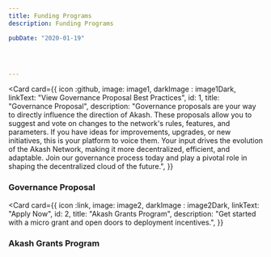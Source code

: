 ```yaml
---
title: Funding Programs
description: Funding Programs

pubDate: "2020-01-19"




---
```








<Card
  card={{
    icon :github,
    image: image1,
    darkImage : image1Dark,
    linkText: "View Governance Proposal Best Practices",
    id: 1,
    title: "Governance Proposal",
    description:
      "Governance proposals are your way to directly influence the direction of Akash. These proposals allow you to suggest and vote on changes to the network's rules, features, and parameters. If you have ideas for improvements, upgrades, or new initiatives, this is your platform to voice them. Your input drives the evolution of the Akash Network, making it more decentralized, efficient, and adaptable. Join our governance process today and play a pivotal role in shaping the decentralized cloud of the future.",
  }}
>
### Governance Proposal
</Card>


<Card
  card={{
    icon :link,
    image: image2,
    darkImage : image2Dark,
    linkText: "Apply Now",
    id: 2,
    title: "Akash Grants Program",
    description:
      "Get started with a micro grant and open doors to deployment incentives.",
  }}
>
### Akash Grants Program
</Card>